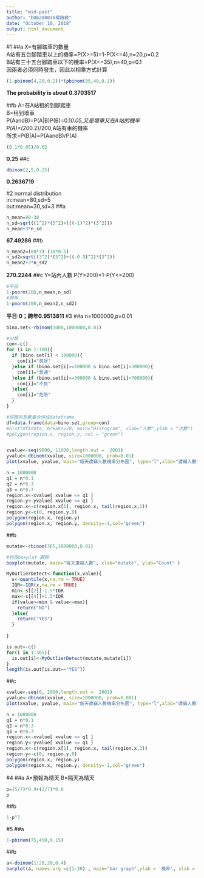 ```yaml
---
title: "mid-past"
author: "b06208016楊鎧綾"
date: "October 10, 2018"
output: html_document
---
```


#1
##a
X=有腳踏車的數量<br/>
A站有五台腳踏車以上的機率=P(X>=5)=1-P(X<=4),n=20,p=0.2<br/>
B站有三十五台腳踏車以下的機率=P(X<=35),n=40,p=0.1<br/>
因兩者必須同時發生，因此以相乘方式計算
```r
(1-pbinom(4,20,0.2))*(pbinom(35,40,0.1))

```
**The probability is about 0.3703517**

##b
A=在A站租的到腳踏車<br/>
B=租到壞車<br/>
P(AandB)=P(A|B)P(B)=0.1*0.05,又是壞車又在A站的機率<br/>
P(A)=(20*0.2)/200,A站有車的機率<br/>
所求=P(B|A)=P(AandB)/P(A)
```r
(0.1*0.05)/0.02
```

**0.25**
##c
```r
dbinom(2,5,0.25)
```
**0.2636719**

#2
normal distribution<br/>
in:mean=80,sd=5<br/>
out:mean=30,sd=3
##a
```r
n_mean=80-30
n_sd=sqrt((1^2)*(5^2)+(((-1)^2)*(3^2)))
n_mean+3*n_sd
```
**67.49286**
##b
```r
n_mean2=(80*3)-(30*0.5)
n_sd2=sqrt((3^2)*(5^2)+((-0.5)^2)*(3^2))
n_mean2+3*n_sd2
```
**270.2244**
##c
Y=站內人數
P(Y>200)=1-P(Y<=200)
```r
#平日
1-pnorm(200,n_mean,n_sd)
#跨年
1-pnorm(200,n_mean2,n_sd2)
```
**平日:0；跨年0.9513811**
#3
##a
n=1000000,p=0.01
```r
bino.set<-rbinom(1000,1000000,0.01)
```

```r
#分類
con<-c()
for (i in 1:100){
  if (bino.set[i] < 100000){
    con[i]="良好"
  }else if (bino.set[i]>=100000 & bino.set[i]<300000){
    con[i]="普通"
  }else if (bino.set[i]>=300000 & bino.set[i]<700000){
    con[i]="不良"
  }else{
    con[i]="危險"
  }
}
```
```r
#將類別及數量合併成dataframe
df=data.frame(data=bino.set,group=con)
#hist(df$data, breaks=20, main="Histogram", xlab="人數",ylab = "次數")
#polygon(region.x, region.y, col = "green")


xvalue<-seq(9000, 11000,length.out =  2001)
yvalue<-dbinom(xvalue, size=1000000, prob=0.01)
plot(xvalue, yvalue, main="每天遭竊人數機率分布圖", type="l",xlab="遭竊人數",ylab="機率")

n = 1000000
q1 = n*0.1
q2 = n*0.3
q3 = n*0.7
region.x<-xvalue[ xvalue <= q1 ]
region.y<-yvalue[ xvalue <= q1 ]
region.x<-c(region.x[1], region.x, tail(region.x,1))
region.y<-c(0, region.y,0)
polygon(region.x, region.y)
polygon(region.x, region.y, density=-1,col="green")

```


##b
```r
mutate<-rbinom(365,1000000,0.01)
```

```r
#利用boxplot 觀察
boxplot(mutate, main="每天遭竊人數", xlab="mutate", ylab="Count" )
```

```r
MyOutlierDetect<-function(x,value){
  s<-quantile(x,na.rm = TRUE)
  IQR<-IQR(x,na.rm = TRUE)
  min<-s[[2]]-1.5*IQR
  max<-s[[4]]+1.5*IQR
  if(value>=min & value<=max){
    return("NO")
  }else{
    return("YES")
  }
  
}
```
```r
is.out<-c()
for(i in 1:365){
  is.out[i]<-MyOutlierDetect(mutate,mutate[i])
}
length(is.out[is.out=="YES"])
```

##c
```r
xvalue<-seq(0, 2000,length.out =  2001)
yvalue<-dbinom(xvalue, size=1000000, prob=0.001)
plot(xvalue, yvalue, main="每天遭竊人數機率分布圖", type="l",xlab="遭竊人數",ylab="機率")

n = 1000000
q1 = n*0.1
q2 = n*0.3
q3 = n*0.7
region.x<-xvalue[ xvalue <= q1 ]
region.y<-yvalue[ xvalue <= q1 ]
region.x<-c(region.x[1], region.x, tail(region.x,1))
region.y<-c(0, region.y,0)
polygon(region.x, region.y)
polygon(region.x, region.y, density=-1,col="green")
```



#4
##a
A=預報為晴天
B=隔天為晴天

```r
p=(5/7)*0.9+(2/7)*0.8
p
```

##b
```r
1-p^7
```

#5
##a

```r
1-pbinom(75,450,0.15)
```

##b
```r
a<-dbinom(1:20,20,0.4)
barplot(a, names.arg =c(1:20) , main="bar graph",ylab = '機率', xlab = 'time')

```
















